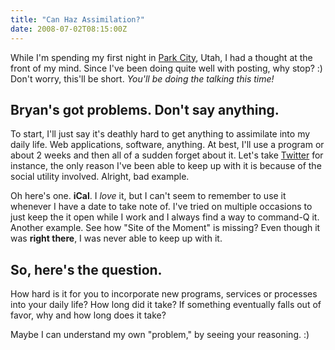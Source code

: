 ```yaml
---
title: "Can Haz Assimilation?"
date: 2008-07-02T08:15:00Z
---
```


While I'm spending my first night in [Park City][1], Utah, I had a thought at the front of my mind. Since I've been doing quite well with posting, why stop? :) Don't worry, this'll be short. *You'll be doing the talking this time!*

## Bryan's got problems. Don't say anything.
To start, I'll just say it's deathly hard to get anything to assimilate into my daily life. Web applications, software, anything. At best, I'll use a program or about 2 weeks and then all of a sudden forget about it. Let's take [Twitter][2] for instance, the only reason I've been able to keep up with it is because of the social utility involved. Alright, bad example.

Oh here's one. **iCal**. I *love* it, but I can't seem to remember to use it whenever I have a date to take note of. I've tried on multiple occasions to just keep the it open while I work and I always find a way to command-Q it. Another example. See how "Site of the Moment" is missing? Even though it was **right there**, I was never able to keep up with it.

## So, here's the question.
How hard is it for you to incorporate new programs, services or processes into your daily life? How long did it take? If something eventually falls out of favor, why and how long does it take?

Maybe I can understand my own "problem," by seeing your reasoning. :)

[1]: http://en.wikipedia.org/wiki/Park_City,_Utah
[2]: http://twitter.com/bryanveloso
